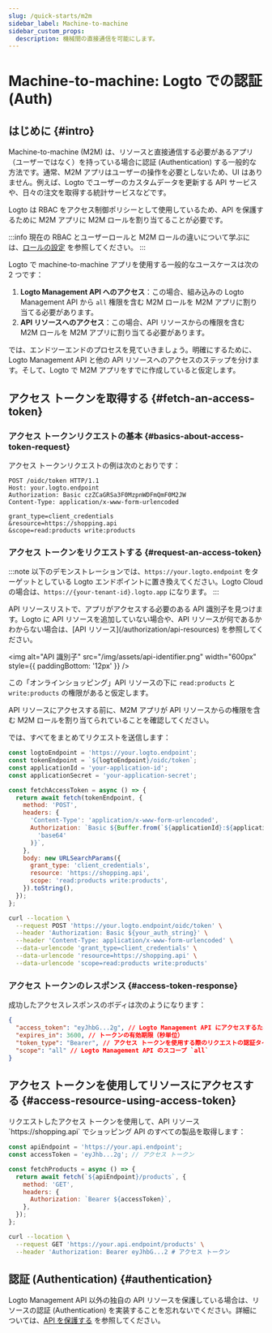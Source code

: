 ```yaml
---
slug: /quick-starts/m2m
sidebar_label: Machine-to-machine
sidebar_custom_props:
  description: 機械間の直接通信を可能にします。
---
```





# Machine-to-machine: Logto での認証 (Auth)

<AppNote type="Machine-to-machine" />

## はじめに \{#intro}

Machine-to-machine (M2M) は、リソースと直接通信する必要があるアプリ（ユーザーではなく）を持っている場合に認証 (Authentication) する一般的な方法です。通常、M2M アプリはユーザーの操作を必要としないため、UI はありません。例えば、Logto でユーザーのカスタムデータを更新する API サービスや、日々の注文を取得する統計サービスなどです。

Logto は RBAC をアクセス制御ポリシーとして使用しているため、API を保護するために M2M アプリに M2M ロールを割り当てることが必要です。

:::info
現在の RBAC とユーザーロールと M2M ロールの違いについて学ぶには、[ロールの設定](/authorization/role-based-access-control/configure-roles) を参照してください。
:::

Logto で machine-to-machine アプリを使用する一般的なユースケースは次の 2 つです：

1. **Logto Management API へのアクセス**：この場合、組み込みの Logto Management API から `all` 権限を含む M2M ロールを M2M アプリに割り当てる必要があります。
2. **API リソースへのアクセス**：この場合、API リソースからの権限を含む M2M ロールを M2M アプリに割り当てる必要があります。

<M2mRoleAssignment />

では、エンドツーエンドのプロセスを見ていきましょう。明確にするために、Logto Management API と他の API リソースへのアクセスのステップを分けます。そして、Logto で M2M アプリをすでに作成していると仮定します。

## アクセス トークンを取得する \{#fetch-an-access-token}

### アクセス トークンリクエストの基本 \{#basics-about-access-token-request}

<BasicsAboutAccessTokenRequest />

アクセス トークンリクエストの例は次のとおりです：

```http
POST /oidc/token HTTP/1.1
Host: your.logto.endpoint
Authorization: Basic czZCaGRSa3F0MzpnWDFmQmF0M2JW
Content-Type: application/x-www-form-urlencoded

grant_type=client_credentials
&resource=https://shopping.api
&scope=read:products write:products
```

### アクセス トークンをリクエストする \{#request-an-access-token}

:::note
以下のデモンストレーションでは、`https://your.logto.endpoint` をターゲットとしている Logto エンドポイントに置き換えてください。Logto Cloud の場合は、`https://{your-tenant-id}.logto.app` になります。
:::

<Tabs>

<TabItem value="Logto Management API" label="Logto Management API の場合">
  <FetchAccessTokenForLogtoManagementApi />
</TabItem>

<TabItem value="API resource" label="あなたの API リソースの場合">
API リソースリストで、アプリがアクセスする必要のある API 識別子を見つけます。Logto に API リソースを追加していない場合や、API リソースが何であるかわからない場合は、[API リソース](/authorization/api-resources) を参照してください。

<img
  alt="API 識別子"
  src="/img/assets/api-identifier.png"
  width="600px"
  style={{ paddingBottom: '12px' }}
/>

この「オンラインショッピング」API リソースの下に `read:products` と `write:products` の権限があると仮定します。

API リソースにアクセスする前に、M2M アプリが API リソースからの権限を含む M2M ロールを割り当てられていることを確認してください。

では、すべてをまとめてリクエストを送信します：

<Tabs>

<TabItem value="Node.js" label="Node.js">

```js
const logtoEndpoint = 'https://your.logto.endpoint';
const tokenEndpoint = `${logtoEndpoint}/oidc/token`;
const applicationId = 'your-application-id';
const applicationSecret = 'your-application-secret';

const fetchAccessToken = async () => {
  return await fetch(tokenEndpoint, {
    method: 'POST',
    headers: {
      'Content-Type': 'application/x-www-form-urlencoded',
      Authorization: `Basic ${Buffer.from(`${applicationId}:${applicationSecret}`).toString(
        'base64'
      )}`,
    },
    body: new URLSearchParams({
      grant_type: 'client_credentials',
      resource: 'https://shopping.api',
      scope: 'read:products write:products',
    }).toString(),
  });
};
```

</TabItem>

<TabItem value="cURL" label="cURL">

```bash
curl --location \
  --request POST 'https://your.logto.endpoint/oidc/token' \
  --header 'Authorization: Basic ${your_auth_string}' \
  --header 'Content-Type: application/x-www-form-urlencoded' \
  --data-urlencode 'grant_type=client_credentials' \
  --data-urlencode 'resource=https://shopping.api' \
  --data-urlencode 'scope=read:products write:products'
```

</TabItem>

</Tabs>

</TabItem>
</Tabs>

### アクセス トークンのレスポンス \{#access-token-response}

成功したアクセスレスポンスのボディは次のようになります：

```json
{
  "access_token": "eyJhbG...2g", // Logto Management API にアクセスするためにこのトークンを使用します
  "expires_in": 3600, // トークンの有効期限（秒単位）
  "token_type": "Bearer", // アクセス トークンを使用する際のリクエストの認証タイプ
  "scope": "all" // Logto Management API のスコープ `all`
}
```

<M2mAccessTokenSubNote />

## アクセス トークンを使用してリソースにアクセスする \{#access-resource-using-access-token}

<AccessTokenUsage />

<Tabs>

<TabItem value="Logto Management API" label="Logto Management API と対話する">
  <AccessLogtoManagementApiUsingAccessToken />
</TabItem>

<TabItem value="Your API resource" label="あなたの API リソースと対話する">
リクエストしたアクセス トークンを使用して、API リソース `https://shopping.api` でショッピング API のすべての製品を取得します：

<Tabs>
<TabItem value="Node.js" label="Node.js">

```js
const apiEndpoint = 'https://your.api.endpoint';
const accessToken = 'eyJhb...2g'; // アクセス トークン

const fetchProducts = async () => {
  return await fetch(`${apiEndpoint}/products`, {
    method: 'GET',
    headers: {
      Authorization: `Bearer ${accessToken}`,
    },
  });
};
```

</TabItem>

<TabItem value="cURL" label="cURL">

```bash
curl --location \
  --request GET 'https://your.api.endpoint/products' \
  --header 'Authorization: Bearer eyJhbG...2 # アクセス トークン
```

</TabItem>
</Tabs>
</TabItem>
</Tabs>

## 認証 (Authentication) \{#authentication}

Logto Management API 以外の独自の API リソースを保護している場合は、リソースの認証 (Authentication) を実装することを忘れないでください。詳細については、[API を保護する](/authorization/api-resources/protect-your-api/#validate-authorization-tokens-for-api-requests) を参照してください。
